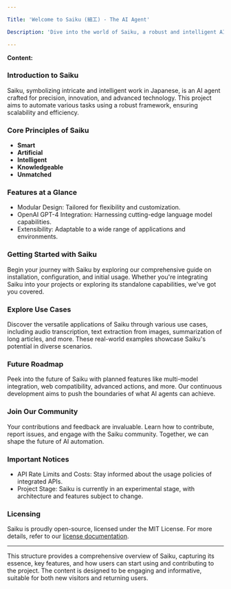 ```yaml
---

Title: 'Welcome to Saiku (細工) - The AI Agent'

Description: 'Dive into the world of Saiku, a robust and intelligent AI agent designed to automate a wide array of tasks efficiently. Embracing the PEAS framework for maximized performance and adaptability, Saiku stands as a testament to innovative AI solutions.'

---
```


**Content:**

### Introduction to Saiku
Saiku, symbolizing intricate and intelligent work in Japanese, is an AI agent crafted for precision, innovation, and advanced technology. This project aims to automate various tasks using a robust framework, ensuring scalability and efficiency. 

### Core Principles of Saiku
- **Smart**
- **Artificial**
- **Intelligent**
- **Knowledgeable**
- **Unmatched**

### Features at a Glance
- Modular Design: Tailored for flexibility and customization.
- OpenAI GPT-4 Integration: Harnessing cutting-edge language model capabilities.
- Extensibility: Adaptable to a wide range of applications and environments.

### Getting Started with Saiku
Begin your journey with Saiku by exploring our comprehensive guide on installation, configuration, and initial usage. Whether you're integrating Saiku into your projects or exploring its standalone capabilities, we've got you covered.

### Explore Use Cases
Discover the versatile applications of Saiku through various use cases, including audio transcription, text extraction from images, summarization of long articles, and more. These real-world examples showcase Saiku's potential in diverse scenarios.

### Future Roadmap
Peek into the future of Saiku with planned features like multi-model integration, web compatibility, advanced actions, and more. Our continuous development aims to push the boundaries of what AI agents can achieve.

### Join Our Community
Your contributions and feedback are invaluable. Learn how to contribute, report issues, and engage with the Saiku community. Together, we can shape the future of AI automation.

### Important Notices
- API Rate Limits and Costs: Stay informed about the usage policies of integrated APIs.
- Project Stage: Saiku is currently in an experimental stage, with architecture and features subject to change.

### Licensing
Saiku is proudly open-source, licensed under the MIT License. For more details, refer to our [license documentation](LICENSE.md).

---

This structure provides a comprehensive overview of Saiku, capturing its essence, key features, and how users can start using and contributing to the project. The content is designed to be engaging and informative, suitable for both new visitors and returning users.